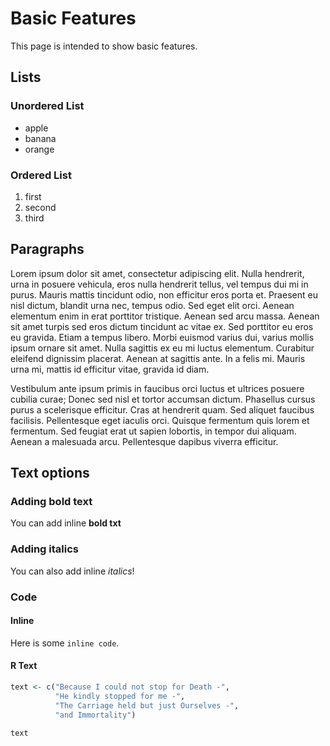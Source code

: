 # Basic Features {#basic}

This page is intended to show basic features.

## Lists

### Unordered List
* apple
* banana
* orange

### Ordered List
1. first
2. second
3. third

## Paragraphs

Lorem ipsum dolor sit amet, consectetur adipiscing elit. Nulla hendrerit, urna in posuere vehicula, eros nulla hendrerit tellus, vel tempus dui mi in purus. Mauris mattis tincidunt odio, non efficitur eros porta et. Praesent eu nisl dictum, blandit urna nec, tempus odio. Sed eget elit orci. Aenean elementum enim in erat porttitor tristique. Aenean sed arcu massa. Aenean sit amet turpis sed eros dictum tincidunt ac vitae ex. Sed porttitor eu eros eu gravida. Etiam a tempus libero. Morbi euismod varius dui, varius mollis ipsum ornare sit amet. Nulla sagittis ex eu mi luctus elementum. Curabitur eleifend dignissim placerat. Aenean at sagittis ante. In a felis mi. Mauris urna mi, mattis id efficitur vitae, gravida id diam.

Vestibulum ante ipsum primis in faucibus orci luctus et ultrices posuere cubilia curae; Donec sed nisl et tortor accumsan dictum. Phasellus cursus purus a scelerisque efficitur. Cras at hendrerit quam. Sed aliquet faucibus facilisis. Pellentesque eget iaculis orci. Quisque fermentum quis lorem et fermentum. Sed feugiat erat ut sapien lobortis, in tempor dui aliquam. Aenean a malesuada arcu. Pellentesque dapibus viverra efficitur.

## Text options

### Adding bold text
You can add inline **bold txt**

### Adding italics
You can also add inline *italics*!

### Code

#### Inline
Here is some `inline code`.

#### R Text
```r
text <- c("Because I could not stop for Death -",
          "He kindly stopped for me -",
          "The Carriage held but just Ourselves -",
          "and Immortality")

text
```
